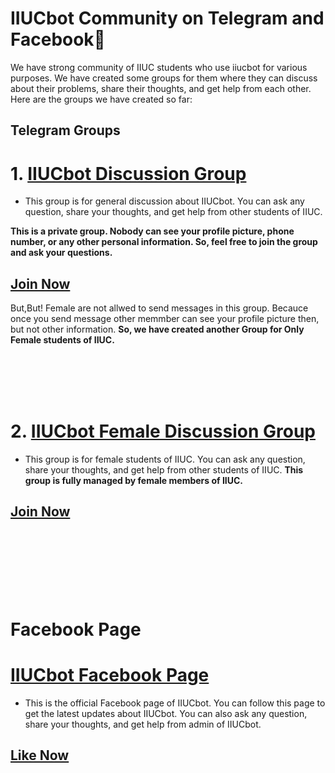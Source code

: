 # IIUCbot Community on Telegram and Facebook🎉

We have strong community of IIUC students who use iiucbot for various purposes. We have created some groups for them where they can discuss about their problems, share their thoughts, and get help from each other. Here are the groups we have created so far:

## Telegram Groups

# 1. [IIUCbot Discussion Group](https://t.me/+Fx6j4mqFhPUzYTk1) 

- This group is for general discussion about IIUCbot. You can ask any question, share your thoughts, and get help from other students of IIUC.

<b>
  This is a private group. Nobody can see your profile picture, phone number, or
  any other personal information. So, feel free to join the group and ask your
  questions.
</b>

## [Join Now](https://t.me/+Fx6j4mqFhPUzYTk1)

But,But! Female are not allwed to send messages in this group. Becauce once you send message other memmber can see your profile picture then, but not other information. <b>So, we have created another Group for Only Female students of IIUC.</b>

<br></br>
<br></br>

# 2. [IIUCbot Female Discussion Group](https://t.me/+LLCwYujfCelhZDRl) 

- This group is for female students of IIUC. You can ask any question, share your thoughts, and get help from other students of IIUC. <b>This group is fully managed by female members of IIUC.</b>

## [Join Now](https://t.me/+LLCwYujfCelhZDRl)

<br></br>
<br> </br>
<br> </br>
# Facebook Page

# [IIUCbot Facebook Page](https://www.facebook.com/iiucbot) 

- This is the official Facebook page of IIUCbot. You can follow this page to get the latest updates about IIUCbot. You can also ask any question, share your thoughts, and get help from admin of IIUCbot.

## [Like Now](https://www.facebook.com/iiucbot)

